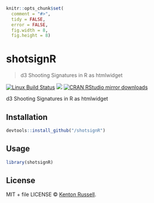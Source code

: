 
```r
knitr::opts_chunk$set(
  comment = "#>",
  tidy = FALSE,
  error = FALSE,
  fig.width = 8,
  fig.height = 8)
```

# shotsignR

> d3 Shooting Signatures in R as htmlwidget

[![Linux Build Status](https://travis-ci.org//shotsignR.svg?branch=master)](https://travis-ci.org//shotsignR)
[![](http://www.r-pkg.org/badges/version/shotsignR)](http://www.r-pkg.org/pkg/shotsignR)
[![CRAN RStudio mirror downloads](http://cranlogs.r-pkg.org/badges/shotsignR)](http://www.r-pkg.org/pkg/shotsignR)


d3 Shooting Signatures in R as htmlwidget

## Installation

```r
devtools::install_github("/shotsignR")
```

## Usage

```r
library(shotsignR)
```

## License

MIT + file LICENSE © [Kenton Russell](https://github.com/).
